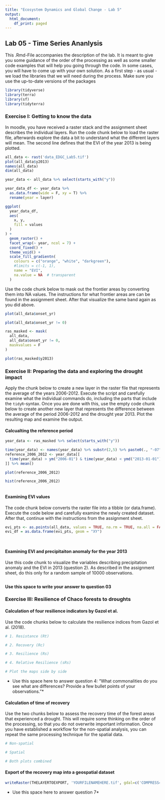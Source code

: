 ```yaml
---
title: "Ecosystem Dynamics and Global Change - Lab 5"
output:
  html_document:
    df_print: paged
---
```

## Lab 05 - Time Series Ananlysis
This .Rmd-File accompanies the description of the lab. It is meant to give you some guidance of the order of the processing as well as some smaller code examples that will help you going through the code. In some cases, you will have to come up with your own solution. As a first step - as usual -  we load the libraries that we will need during the process. Make sure you use the up-to-date versions of the packages

```r
library(tidyverse)
library(terra)
library(sf)
library(tidyterra)
```

### Exercise I: Getting to know the data

In moodle, you have received a raster stack and the assignment sheet describes the individual layers. Run the code chunk below to load the raster file, afterwards explore the data a bit to understand what the different layers will mean. The second line defines that the EVI of the year 2013 is being plotted.

```r
all_data <- rast('data_EDGC_Lab5.tif')
plot(all_data$y2013)
names(all_data)
dim(all_data)

year_data <- all_data %>% select(starts_with("y"))

year_data_df <- year_data %>% 
  as.data.frame(wide = F, xy = T) %>% 
  rename(year = layer)

ggplot(
  year_data_df,
  aes(
    x, y,
    fill = values
  )
) +
  geom_raster() +
  facet_wrap(~ year, ncol = 7) +
  coord_fixed() +
  theme_void() +
  scale_fill_gradientn(
    colours = c("orange", "white", "darkgreen"),
    #limits = c(-1, 1),
    name = "EVI",
    na.value = NA  # transparent
  )

```

Use the code chunk below to mask out the frontier areas by converting them into NA values. The instructions for what frontier areas are can be found in the assignment sheet. After that visualize the same band again as you did above.

```r
plot(all_data$onset_yr)

plot(all_data$onset_yr != 0)

ras_masked <- mask(
  all_data,
  all_data$onset_yr != 0,
  maskvalues = F
)

plot(ras_masked$y2013)
```


### Exercise II: Preparing the data and exploring the drought impact

Apply the chunk below to create a new layer in the raster file that represents the average of the years 2006-2012. Execute the script and carefully examine what the individual commands do, including the parts that include the ``tidyR``-syntax. Once you are done with this, use the empty code chunk below to create another new layer that represents the difference between the average of the period 2006-2012 and the drought year 2013. Plot the resulting map and examine the output.

#### Calcualting the reference period

```r
year_data <- ras_masked %>% select(starts_with("y"))

time(year_data) <- names(year_data) %>% substr(2,5) %>% paste0(., "-07") %>% ym()
reference_2006_2012 <- year_data[[
  time(year_data) > ym("2006-01") & time(year_data) < ymd("2013-01-01")
]] %>% mean()

plot(reference_2006_2012)

hist(reference_2006_2012)
```

```r



```

#### Examining EVI values
The code chunk below converts the raster file into a tibble (or data.frame). Execute the code below and carefully examine the newly created dataset. After that, continue with the instructions from the assignment sheet.

```r
evi_pts <- as.points(all_data, values = TRUE, na.rm = TRUE, na.all = FALSE)
evi_df = as.data.frame(evi_pts, geom = "XY")
```

```r


```

```r



```
#### Examining EVI and precipitaiton anomaly for the year 2013

Use this code chunk to visualize the variables describing precipitation anomaly and the EVI in 2013 (question 2). As described in the assignment sheet, do this only for a random sample of 10000 observations.

```r

```


**Use this space to write your answer to question 03**



### Exercise III: Resilience of Chaco forests to droughts

#### Calculation of four resilience indicators by Gazol et al.

Use the code chunks below to calculate the resilience indices from Gazol et al. (2018).
```r
# 1. Resistance (Rt)

```

```r
# 2. Recovery (Rc)


```

```r
# 3. Resilience (Rs)


```

```r
# 4. Relative Resilience (sRs)


```

```r
# Plot the maps side by side


```



* Use this space here to answer question 4: "What commonalities do you see what are differences? Provide a few bullet points of your observations."*


#### Calculation of time of recovery
Use the two chunks below to assess the recovery time of the forest areas that experienced a drought. This will require some thinking on the order of the processing, so that you do not overwrite important information. Once you have established a workflow for the non-spatial analysis, you can repeat the same processing technique for the spatial data. 

```r
# Non-spatial


```

```r
# Spatial


```

```r
# Both plots combined


```

#### Export of the recovery map into a geospatial dataset
```r
writeRaster(THELAYERTOEXPORT, 'YOURFILENAMEHERE.tif', gdal=c('COMPRESS=DEFLATE'), overwrite=TRUE)
```

* Use this space here to answer question 7*
